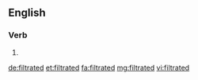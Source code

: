 ==English==

===Verb===
{{head|en|verb form}}

# {{en-past of|filtrate}}

[[de:filtrated]]
[[et:filtrated]]
[[fa:filtrated]]
[[mg:filtrated]]
[[vi:filtrated]]